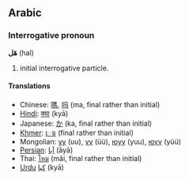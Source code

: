 ==Arabic==
===Interrogative pronoun===
'''هَل''' (hal)

# initial interrogative particle.

====Translations====
*Chinese: [[嗎]], [[吗]] (ma, final rather than initial)
*[[Hindi]]: [[क्या]] (kyā)
*Japanese: [[か]] (ka, final rather than initial)
*[[Khmer]]: [[េទ]] (final rather than initial)
*Mongolian: [[уу]] (uu), [[үү]] (üü), [[юуу]] (yuu), [[юүү]] (yüü)
*[[Persian]]: [[آيا]] (āyā)
*Thai: [[ไหม]] (mãi, final rather than initial)
*[[Urdu]] [[كيا]] (kyā)